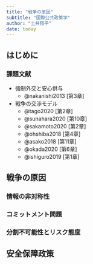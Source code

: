 ```yaml
---
title: "戦争の原因"
subtitle: "国際公共政策学"
author: "土井翔平"
date: today
---
```


## はじめに {.unnumbered}

### 課題文献 {.unnumbered}

- 強制外交と安心供与
  - @nakanishi2013[第3章]
- 戦争の交渉モデル
  - @tago2020[第2章]
  - @sunahara2020[第10章]
  - @sakamoto2020[第2章]
  - @ohshiba2018[第4章]
  - @asako2018[第11章]
  - @okada2020[第6章]
  - @ishiguro2019[第1章]

## 戦争の原因

### 情報の非対称性

### コミットメント問題

### 分割不可能性とリスク態度

## 安全保障政策
